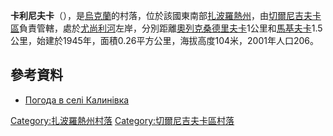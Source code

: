 {{coord|47|1|29|N|36|0|0|E|scale:100000|display=title}}

'''卡利尼夫卡'''（{{lang-uk|Калинівка}}），是[[烏克蘭|烏克蘭]]的村落，位於該國東南部[[扎波羅熱州|扎波羅熱州]]，由[[切爾尼吉夫卡區|切爾尼吉夫卡區]]負責管轄，處於[[尤尚利河|尤尚利河]]左岸，分別距離[[奧列克桑德里夫卡_(切爾尼吉夫卡區)|奧列克桑德里夫卡]]1公里和[[馬基夫卡_(普里阿佐夫西克區)|馬基夫卡]]1.5公里，始建於1945年，面積0.26平方公里，海拔高度104米，2001年人口206。

==參考資料==
* [http://weather.in.ua/ua/zaporozhskaja/9795 Погода в селі Калинівка] {{Wayback|url=http://weather.in.ua/ua/zaporozhskaja/9795 |date=20111220143505 }}

[[Category:扎波羅熱州村落|Category:扎波羅熱州村落]]
[[Category:切爾尼吉夫卡區村落|Category:切爾尼吉夫卡區村落]]


{{Zaporizhia-geo-stub}}